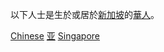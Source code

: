 {{Catnav|頁面分類|各種主題的頁面分類|按國家分類|各國人物|新加坡人}}
{{Catnav|頁面分類|人类社会|人物|各國人物|新加坡人}}
{{Catnav|頁面分類|人物|各國人物|新加坡人}}
{{Commons category|Chinese Singaporeans}}
{{Catmore}}

以下人士是生於或居於[[新加坡|新加坡]]的[[華人|華人]]。

[[Category:各族群新加坡人|Chinese]]
[[Category:各国华人|亚]]
[[Category:东南亚华人|Singapore]]